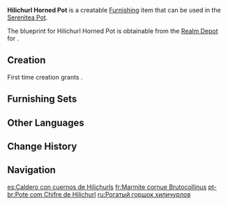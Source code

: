 {{Furnishing Infobox
|id             = 373112
|image          = Item Hilichurl Horned Pot.png
|category       = Landscape
|subcategory    = Small Object
|quality        = 3
|adeptal_energy = 60
|load           = 35
|reduced_load   = 24
|description    = A large [[hilichurl]] clay pot that can make food enough to feed ten. The horns at the corners may aid in transporting the pot around.<br>However, as a suitable stove cannot be found, its exact usage is a mystery.
|blueprint      = Realm Depot
}}
'''Hilichurl Horned Pot''' is a creatable [[Furnishing]] item that can be used in the [[Serenitea Pot]].

The blueprint for Hilichurl Horned Pot is obtainable from the [[Realm Depot]] for {{Item|Realm Currency|24|x=160}}.

==Creation==
First time creation grants {{Item|Trust|24|x=60}}.
{{Recipe
|type = Creation
|time = 14h
|Iron Chunk = 12
|sort = Iron Chunk
}}

==Furnishing Sets==
{{Craft Usage|type=Furnishing Set}}

==Other Languages==
{{Other Languages
|default_hidden = 1
|en      = Hilichurl Horned Pot
|zhs     = 丘丘带角陶锅
|zhs_rm  = Qiūqiū Dài Jiǎo Táo Guō
|zht     = 丘丘帶角陶鍋
|zht_rm  = Qiūqiū Dài Jiǎo Táo Guō
|ja      = ヒルチャールの角付き鍋
|ja_rm   = Hiruchaaru no Kadotsuki Nabe{{Assumed}}
|ko      = 츄츄족 뿔이 달린 솥
|ko_rm   = Chyuchyujok Ppul-i Dallin Sot
|es      = Caldero con cuernos de Hilichurls
|fr      = Marmite cornue Brutocollinus
|ru      = Рогатый горшок хиличурлов
|th      = หม้อปั้นดินเผา Hilichurl
|th_rm   = 
|vi      = Nồi Lớn Hilichurl
|de      = Hilichurl-Tonkessel mit Hörnern
|id      = Panci Tembikar Bertanduk Hilichurl
|pt      = Pote com Chifre de Hilichurl
|tr      = Boynuzlu Dağ Yabanisi Tenceresi
|it      = Pentola con corna hilichurliana
}}

==Change History==
{{Change History|1.5}}

==Navigation==
{{Furnishing Navbox|exterior}}

[[es:Caldero con cuernos de Hilichurls]]
[[fr:Marmite cornue Brutocollinus]]
[[pt-br:Pote com Chifre de Hilichurl]]
[[ru:Рогатый горшок хиличурлов]]